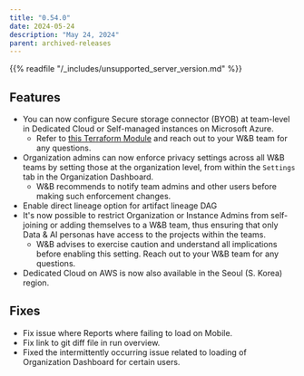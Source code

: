 ```yaml
---
title: "0.54.0"
date: 2024-05-24
description: "May 24, 2024"
parent: archived-releases
---
```


<Warning>
{{% readfile "/_includes/unsupported_server_version.md" %}}
</Warning>

## Features

* You can now configure Secure storage connector (BYOB) at team-level in Dedicated Cloud or Self-managed instances on Microsoft Azure. 
    * Refer to [this Terraform Module](https://github.com/wandb/terraform-azurerm-wandb/tree/main/modules/secure_storage_connector) and reach out to your W&B team for any questions.
* Organization admins can now enforce privacy settings across all W&B teams by setting those at the organization level, from within the `Settings` tab in the Organization Dashboard. 
    * W&B recommends to notify team admins and other users before making such enforcement changes.
* Enable direct lineage option for artifact lineage DAG
* It's now possible to restrict Organization or Instance Admins from self-joining or adding themselves to a W&B team, thus ensuring that only Data & AI personas have access to the projects within the teams. 
    * W&B advises to exercise caution and understand all implications before enabling this setting. Reach out to your W&B team for any questions.
* Dedicated Cloud on AWS is now also available in the Seoul (S. Korea) region.

## Fixes

* Fix issue where Reports where failing to load on Mobile.
* Fix link to git diff file in run overview.
* Fixed the intermittently occurring issue related to loading of Organization Dashboard for certain users.
